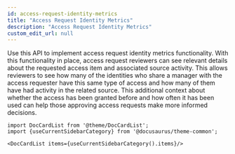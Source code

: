 ```yaml
---
id: access-request-identity-metrics
title: "Access Request Identity Metrics"
description: "Access Request Identity Metrics"
custom_edit_url: null
---
```




Use this API to implement access request identity metrics functionality.
With this functionality in place, access request reviewers can see relevant details about the requested access item and associated source activity. 
This allows reviewers to see how many of the identities who share a manager with the access requester have this same type of access and how many of them have had activity in the related source. 
This additional context about whether the access has been granted before and how often it has been used can help those approving access requests make more informed decisions.




```mdx-code-block
import DocCardList from '@theme/DocCardList';
import {useCurrentSidebarCategory} from '@docusaurus/theme-common';

<DocCardList items={useCurrentSidebarCategory().items}/>
```
      